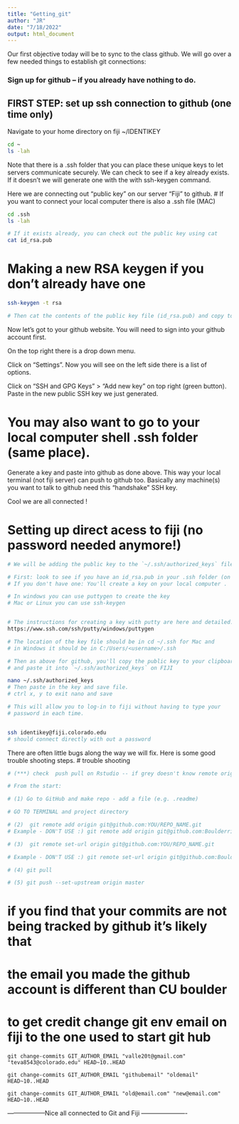 ```yaml
---
title: "Getting_git"
author: "JR"
date: "7/18/2022"
output: html_document
---
```


Our first objective today will be to sync to the class github. We will
go over a few needed things to establish git connections:

### Sign up for github -- if you already have nothing to do.


## FIRST STEP: set up ssh connection to github (one time only)

Navigate to your home directory on fiji ~/IDENTIKEY

```bash

cd ~
ls -lah

```

Note that there is a .ssh folder that you can place these unique keys to let
servers communicate securely. We can check to see if a key already exists.
If it doesn't we will generate one with the with ssh-keygen command.

Here we are connecting out "public key" on our server "Fiji" to github.
# If you want to connect your local computer there is also a .ssh file (MAC)

```bash
cd .ssh
ls -lah

# If it exists already, you can check out the public key using cat
cat id_rsa.pub

```


# Making a new RSA keygen if you don't already have one
```bash

ssh-keygen -t rsa

# Then cat the contents of the public key file (id_rsa.pub) and copy to clipboard.

```

Now let's got to your github website. 
You will need to sign into your github account first.

On the top right there is a drop down menu. 

Click on "Settings". Now you will see on the left side there is a list of options. 

Click on "SSH and GPG Keys" > "Add new key" on top right (green button). Paste in the new public SSH key we just generated.

# You may also want to go to your local computer shell .ssh folder (same place).
Generate a key and paste into github as done above. This way your local terminal
(not fiji server) can push to github too. Basically any machine(s) you want to
talk to github need this "handshake" SSH key.

Cool we are all connected !


# Setting up direct acess to fiji (no password needed anymore!)
```BASH

# We will be adding the public key to the `~/.ssh/authorized_keys` file on FIJI.

# First: look to see if you have an id_rsa.pub in your .ssh folder (on your local computer)
# If you don't have one: You'll create a key on your local computer . 

# In windows you can use puttygen to create the key  
# Mac or Linux you can use ssh-keygen


# The instructions for creating a key with putty are here and detailed.
https://www.ssh.com/ssh/putty/windows/puttygen

# The location of the key file should be in cd ~/.ssh for Mac and
# in Windows it should be in C:/Users/<username>/.ssh

# Then as above for github, you'll copy the public key to your clipboard
# and paste it into `~/.ssh/authorized_keys` on FIJI

nano ~/.ssh/authorized_keys
# Then paste in the key and save file.
# ctrl x, y to exit nano and save

# This will allow you to log-in to fiji without having to type your
# password in each time.


ssh identikey@fiji.colorado.edu 
# should connect directly with out a password 
```

There are often little bugs along the way we will fix.
Here is some good trouble shooting steps.
# trouble shooting
```r
# (***) check  push pull on Rstudio -- if grey doesn't know remote origin.

# From the start:

# (1) Go to GitHub and make repo - add a file (e.g. .readme)

# GO TO TERMINAL and project directory

# (2)  git remote add origin git@github.com:YOU/REPO_NAME.git
# Example - DON'T USE :) git remote add origin git@github.com:Boulderrinnlab/CODE_VAULT.git

# (3)  git remote set-url origin git@github.com:YOU/REPO_NAME.git

# Example - DON'T USE :) git remote set-url origin git@github.com:Boulderrinnlab/CODE_VAULT.git

# (4) git pull

# (5) git push --set-upstream origin master 

```


# if you find that your commits are not being tracked by github it's likely that 
# the email you made the github account is different than CU boulder
# to get credit change git env email on fiji to the one used to start git hub

```git
git change-commits GIT_AUTHOR_EMAIL "valle20t@gmail.com" "teva8543@colorado.edu" HEAD~10..HEAD

git change-commits GIT_AUTHOR_EMAIL "githubemail" "oldemail" HEAD~10..HEAD

git change-commits GIT_AUTHOR_EMAIL "old@email.com" "new@email.com" HEAD~10..HEAD

```





------------------Nice all connected to Git and Fiji ----------------------
